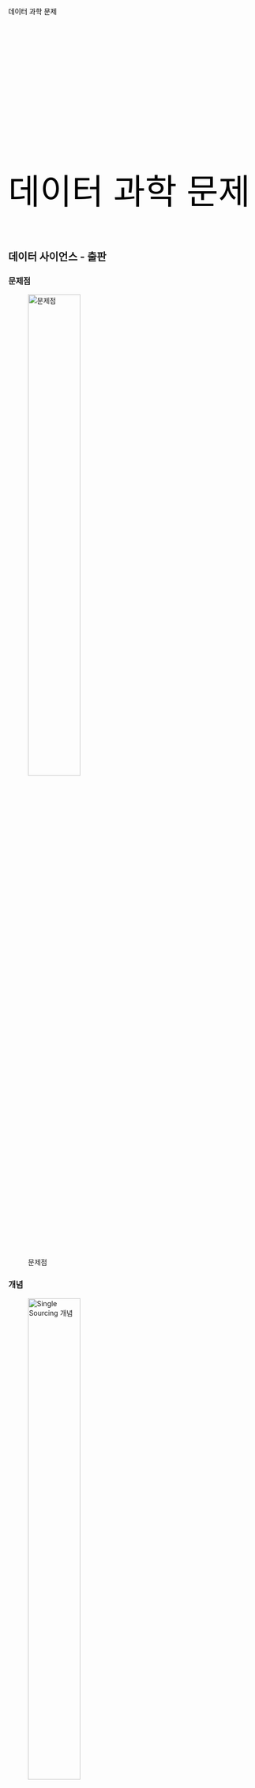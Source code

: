 ##  {auto-animate="true"}

::: {style="margin-top: 100px; color: black"}
데이터 과학 문제
:::

##  {auto-animate="true"}

::: {style="margin-top: 300px; font-size: 5em; color: black;"}
데이터 과학 문제
:::

## 데이터 사이언스 - 출판

::: panel-tabset
### 문제점

![문제점](fig/single-sourcing-problem.jpg){#fig-problem width="50%"}

### 개념

![Single Sourcing 개념](fig/single-sourcing-concept.jpg){#fig-concept width="50%"}

### Single Sourcing Multi-Use

![Single Sourcing Multi-Use](fig/single-sourcing-publishing.jpg){#fig-publishing width="60%"}
:::

## 복잡성

::: panel-tabset
### 엑셀 [^problem-1]

<br>

<center>![](fig/xkcd-algorithms.png){width="1000"}</center>

### 아래한글 [^problem-2]

<center>![](fig/markdown-writing.png)</center>

### 럼스펠트 지식 행렬

<center>![[@martin2011beyond]](fig/rumsfeld-matrix.png)</center>

:::

[^problem-1]: [XKCD 1667: Algorithms](https://www.explainxkcd.com/wiki/index.php/1667:_Algorithms)

[^problem-2]: [Writing Technical Papers with Markdown and Pandoc](https://blog.kdheepak.com/writing-papers-with-markdown.html)


## 파이프 & 필터

::: panel-tabset
### 유닉스 쉘

![](fig/redirects-and-pipes.png)
- [파이프와 필터](http://aispiration.com/shell-novice-kr/04-pipefilter/index.html)

### 그래프 문법

![](fig/ggplot-pipe-and-filter.png)

- [그래프 문법 실무](https://aispiration.com/viz/viz-ggplot2-practice.html)

### 표 문법

![](fig/gt_parts_of_a_table.svg)
- [한국 R 컨퍼런스 - 발표자 사진 포함](http://aispiration.com/data-science/ds-rconf-profile.html)

### 애니메이션 문법

- [데이터 과학자의 시각화 - 정적 그래프를 넘어 데항해 시대로 (2018/10/19)](http://aispiration.com/ds-authoring/ds_data_scientist_visualization.html#26)
- [gganimate Talks](https://gganimate.com/articles/extra/talks.html)

<center>
![](fig/gganimate-logo.png)
</center>




### 3D 시각화

![](fig/rayshader-smallhobart.gif)
- [rayshader](https://www.rayshader.com/)

:::

## 시각화 - 그래프 문법 [^problem-3]

[^problem-3]: Comparing ggplot2 and R Base Graphics By [Nathan Yau](https://flowingdata.com/2016/03/22/comparing-ggplot2-and-r-base-graphics/)

::: panel-tabset
<!-- 데이터  -->

::: columns
::: column
### R 코드

```r
library(tidyverse)
bill_df <- data.frame(
  sex = factor(c("여성","여성","남성","남성")),
  time = factor(c("점심","저녁","점심","저녁"), levels=c("점심","저녁")),
  total_bill = c(13.53, 16.81, 16.24, 17.42)
)
```
:::

::: column
### 실행결과

```r
bill_df
```
:::
:::

<!-- ggplot -->

::: columns
::: column
### R 코드

```r
#| eval: false
bill_df %>% 
  ggplot(aes(x=time, y=total_bill, group=sex, shape=sex, colour=sex)) +
    geom_line(aes(linetype=sex), size=1) +    
    geom_point(size=3, fill="white") +        
    expand_limits(y=0) +                      
    scale_colour_hue(name="결재자 성별", l=30) +
    scale_shape_manual(name="결재자 성별", values=c(22,21)) +
    scale_linetype_discrete(name="결재자 성별") +
    xlab("점심, 석식") + ylab("팁(Tip)") +
    ggtitle("식사 결재 평균 팁") +    
    theme_bw() +
    theme(legend.position=c(.7, .4))

```
:::

::: column
### 실행결과

```r
#| echo: false
bill_df %>% 
  ggplot(aes(x=time, y=total_bill, group=sex, shape=sex, colour=sex)) +
    geom_line(aes(linetype=sex), size=1) +    
    geom_point(size=3, fill="white") +        
    expand_limits(y=0) +                      
    scale_colour_hue(name="결재자 성별", l=30) +
    scale_shape_manual(name="결재자 성별", values=c(22,21)) +
    scale_linetype_discrete(name="결재자 성별") +
    xlab("점심, 석식") + ylab("팁(Tip)") +
    ggtitle("식사 결재 평균 팁") +    
    theme_bw() +
    theme(legend.position=c(.7, .4))
```
:::
:::

<!-- Base R -->

::: columns
::: column
### R 코드

```r
#| eval: false
bill_mat <- matrix( bill_df$total_bill,
                   nrow = 2,
                   byrow=TRUE,
                   dimnames = list(c("여성", "남성"), c("점심", "저녁"))
                   )

mf_col <- c("#3CC3BD", "#FD8210")
barplot(bill_mat, beside = TRUE, border=NA, col=mf_col)
legend("topleft", row.names(bill_mat), pch=15, col=mf_col)


par(cex=1.2, cex.axis=1.1)
matplot(bill_mat, type="b", lty=1, pch=19, col=mf_col,
    cex=1.5, lwd=3, las=1, bty="n", xaxt="n",
    xlim=c(0.7, 2.2), ylim=c(12,18), ylab="",
    main="식사 결재 평균 팁", yaxt="n")
axis(2, at=axTicks(2), labels=sprintf("$%s", axTicks(2)),
    las=1, cex.axis=0.8, col=NA, line = -0.5)
grid(NA, NULL, lty=3, lwd=1, col="#000000")
abline(v=c(1,2), lty=3, lwd=1, col="#000000")
mtext("점심", side=1, at=1)
mtext("저녁", side=1, at=2)
text(1.5, 17.3, "남성", srt=8, font=3)
text(1.5, 15.1, "여성", srt=33, font=3)


```
:::

::: column
### 실행결과

```r
#| echo: false
bill_mat <- matrix( bill_df$total_bill,
                   nrow = 2,
                   byrow=TRUE,
                   dimnames = list(c("여성", "남성"), c("점심", "저녁"))
                   )

mf_col <- c("#3CC3BD", "#FD8210")

par(cex=1.2, cex.axis=1.1)
matplot(bill_mat, type="b", lty=1, pch=19, col=mf_col,
    cex=1.5, lwd=3, las=1, bty="n", xaxt="n",
    xlim=c(0.7, 2.2), ylim=c(12,18), ylab="",
    main="식사 결재 평균 팁", yaxt="n")
axis(2, at=axTicks(2), labels=sprintf("$%s", axTicks(2)),
    las=1, cex.axis=0.8, col=NA, line = -0.5)
grid(NA, NULL, lty=3, lwd=1, col="#000000")
abline(v=c(1,2), lty=3, lwd=1, col="#000000")
mtext("점심", side=1, at=1)
mtext("저녁", side=1, at=2)
text(1.5, 17.3, "남성", srt=8, font=3)
text(1.5, 15.1, "여성", srt=33, font=3)

```
:::
:::
:::

## 디자인 - 코드

::: panel-tabset
### 데이터 가공

> 날짜와 시간별로 총 빈도수와 출발연착 평균 시간을 구한다. 단, 총빈도수가 10 회 미만인 것은 제외하고 출발연착 시간의 결측값을 제거하고 계산한다.

-   `flights` 데이터프레임에서
-   출발 연착시간(`dep_delay`) 칼럼에서 결측값이 없는 (`!is.na()`) 행을 필터링 하고
-   날짜별(`date`), 시간별(`hour`) 그룹을 묶어
-   평균 출발 연착시간을 계산하고 총빈도수 총계를 내고
-   총빈도수가 10회 이상인 날짜와 시간을 찾아내시오

### `dplyr` R

```r
#| eval: false
hourly_delay <- flights %>%  
  filter(!is.na(dep_delay)) %>% 
  group_by(date, hour) %>% 
  summarise(delay = mean(dep_delay), n = n()) %>%  
  filter(n > 10) 
```

### Base R

```r
#| eval: false

hourly_delay <- filter(   
    summarise(   
        group_by(   
             filter(   
                 flights,    
                 !is.na(dep_delay)   
             ),    
             date, hour   
        ),    
    delay = mean(dep_delay),    
         n = n()   
    ),    
    n > 10   
)
```

### SQL

```sql
#| eval: false
SELECT "date", "hour", "delay", "n"
FROM (
    SELECT "date", "hour",
        AVG("dep_delay") AS "delay",
        COUNT() AS "n"
    FROM "flights"
    WHERE NOT("dep_delay" IS NULL)
    GROUP BY "date", "hour"
) AS "_W1"
WHERE "n" > 10.0
```

### 파이썬

```python
#| eval: false
flights[['date','hour','dep_delay']]
...
```
:::

## 디자인 - 데이터

::: panel-tabset
### 정돈된 데이터

<center>![](fig/messy_tidy_data.png){width="1000"}</center>

### 사례 - 결핵 데이터

-   WHO [결핵 원데이터](http://www.who.int/tb/country/data/download/en/)
-   WHO 에서 년도별, 국가별, 연령별, 성별, 진단방법별 결핵 발병사례 조사 통계 데이터
-   진단방법
    -   `rel` stands for cases of relapse
    -   `ep` stands for cases of extrapulmonary TB
    -   `sn` stands for cases of pulmonary TB that could not be diagnosed by a pulmonary smear (smear negative)
    -   `sp` stands for cases of pulmonary TB that could be diagnosed by a pulmonary smear (smear positive)
-   연령
    -   014 = 0 -- 14 years old
    -   1524 = 15 -- 24 years old
    -   2534 = 25 -- 34 years old
    -   3544 = 35 -- 44 years old
    -   4554 = 45 -- 54 years old
    -   5564 = 55 -- 64 years old
    -   65 = 65 or older
-   성별
    -   males (m)
    -   females (f)

### 사례 - Messy 데이터

```r
library(tidyverse)
tidyr::who 
```

### 사례 - 코드

```r
#| eval: false
who %>%
  pivot_longer(
    cols = new_sp_m014:newrel_f65, 
    names_to = "key", 
    values_to = "cases", 
    values_drop_na = TRUE
  ) %>% 
  mutate(
    key = stringr::str_replace(key, "newrel", "new_rel")
  ) %>%
  separate(key, c("new", "var", "sexage")) %>% 
  select(-new, -iso2, -iso3) %>% 
  separate(sexage, c("sex", "age"), sep = 1)
```

### 사례 - Tidy 데이터

```r
#| eval: true
#| echo: false
tidyr::who %>%
  pivot_longer(
    cols = new_sp_m014:newrel_f65, 
    names_to = "key", 
    values_to = "cases", 
    values_drop_na = TRUE
  ) %>% 
  mutate(
    key = stringr::str_replace(key, "newrel", "new_rel")
  ) %>%
  separate(key, c("new", "var", "sexage")) %>% 
  select(-new, -iso2, -iso3) %>% 
  separate(sexage, c("sex", "age"), sep = 1)
```
:::

## 디자인 - 사람 대 기계

::: panel-tabset
### 전체 개발 시간

<br>

<center>![](fig/human-computer-total.png)</center>

### 사람 `<` 기계

<br>

<center>![](fig/human-computer-machine.png)</center>

### 사람 `>` 기계

<br>

<center>![](fig/human-computer-human.png)</center>
:::
